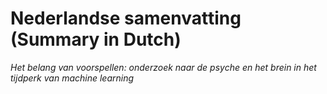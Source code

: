 # Nederlandse samenvatting (Summary in Dutch) {-}
\chaptermark{Summary in Dutch}

::: {lang=nl}

_Het belang van voorspellen: onderzoek naar de psyche en het brein in het tijdperk van machine learning_

\bigskip
<br>


:::

